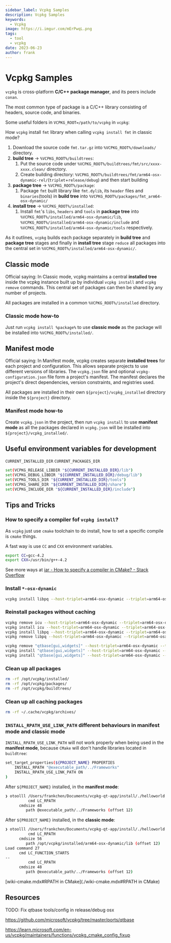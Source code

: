 ```yaml
---
sidebar_label: Vcpkg Samples
description: Vcpkg Samples
keywords:
  - Vcpkg
image: https://i.imgur.com/mErPwqL.png
tags:
  - tool
  - vcpkg
date: 2023-06-23
author: frank
---
```


# Vcpkg Samples

`vcpkg` is cross-platform **C/C++ package manager**, and its peers include `conan`.

The most common type of package is a C/C++ library consisting of headers, source code, and binaries.

Some useful folders in `VCPKG_ROOT=/path/to/vcpkg` in `vcpkg`:

How `vcpkg` install `fmt` library when calling `vcpkg install fmt` in classic mode?

1. Download the source code `fmt.tar.gz` into `%VCPKG_ROOT%/downloads/` directory.
2. **build tree** -> `%VCPKG_ROOT%/buildtrees`:
    1. Put the source code under `%VCPKG_ROOT%/buildtrees/fmt/src/xxxx-xxxx.clean/` directory.
    2. Create building directory: `%VCPKG_ROOT%/buildtrees/fmt/arm64-osx-dynamic-rel/`(`triplet`+`release/debug`) and then start building
3. **package tree** -> `%VCPKG_ROOT%/package`:
    1. Package `fmt` built library like `fmt.dylib`, its `header` files and `binaries`(tools) in **build tree** into `%VCPKG_ROOT%/packages/fmt_arm64-osx-dynamic/`
4. **install tree** -> `%VCPKG_ROOT%/installed`:
    1. Install `fmt`'s `libs`, `headers` and `tools` in **package tree** into `%VCPKG_ROOT%/installed/arm64-osx-dynamic/lib`, `%VCPKG_ROOT%/installed/arm64-osx-dynamic/include` and `%VCPKG_ROOT%/installed/arm64-osx-dynamic/tools` respectively.

As it outlines, `vcpkg` builds each package separately in **build tree** and **package tree** stages and finally in **install tree** stage `reduce` all packages into the central set in `%VCPKG_ROOT%/installed/arm64-osx-dynamic/`.

<!--truncate-->

## Classic mode

Official saying: In Classic mode, vcpkg maintains a central **installed tree** inside the vcpkg instance built up by individual `vcpkg install` and `vcpkg remove` commands. This central set of packages can then be shared by any number of projects.

All packages are installed in a common `%VCPKG_ROOT%/installed` directory.

### Classic mode how-to

Just run `vcpkg install %package%` to use **classic mode** as the package will be installed into `%VCPKG_ROOT%/installed/`.

## Manifest mode

Official saying: In Manifest mode, vcpkg creates separate **installed trees** for each project and configuration. This allows separate projects to use different versions of libraries. The `vcpkg.json` file and optional `vcpkg-configuration.json` file form a project's manifest. The manifest declares the project's direct dependencies, version constraints, and registries used.

All packages are installed in their own `${project}/vcpkg_installed` directory inside the `${project}` directory.

### Manifest mode how-to

Create `vcpkg.json` in the project, then run `vcpkg install` to use **manifest mode** as all the packages declared in `vcpkg.json` will be installed into `${project}/vcpkg_installed/`.

## Useful environment variables for development

`CURRENT_INSTALLED_DIR`
`CURRENT_PACKAGES_DIR`

```sh
set(VCPKG_RELEASE_LIBDIR "${CURRENT_INSTALLED_DIR}/lib")
set(VCPKG_DEBUG_LIBDIR "${CURRENT_INSTALLED_DIR}/debug/lib")
set(VCPKG_TOOLS_DIR "${CURRENT_INSTALLED_DIR}/tools")
set(VCPKG_SHARE_DIR "${CURRENT_INSTALLED_DIR}/share")
set(VCPKG_INCLUDE_DIR "${CURRENT_INSTALLED_DIR}/include")
```

## Tips and Tricks

### How to specify a compiler fof `vcpkg install`?

As `vcpkg` just use `cmake` toolchain to do install, how to set a specific compile is `cmake` things.

A fast way is use `CC` and `CXX` environment variables.

```sh
export CC=gcc-4.2
export CXX=/usr/bin/g++-4.2
```

See more ways at [iar - How to specify a compiler in CMake? - Stack Overflow](https://stackoverflow.com/questions/45933732/how-to-specify-a-compiler-in-cmake)

### Install `*-osx-dynamic`

```sh
vcpkg install libpq --host-triplet=arm64-osx-dynamic --triplet=arm64-osx-dynamic
```

### Reinstall packages without caching

```sh
vcpkg remove icu --host-triplet=arm64-osx-dynamic --triplet=arm64-osx-dynamic
vcpkg install icu --host-triplet=arm64-osx-dynamic --triplet=arm64-osx-dynamic --no-binarycaching
vcpkg install libpq --host-triplet=arm64-osx-dynamic --triplet=arm64-osx-dynamic --binarysource=clear
vcpkg remove libpq --host-triplet=arm64-osx-dynamic --triplet=arm64-osx-dynamic

vcpkg remove "qtbase[gui,widgets]" --host-triplet=arm64-osx-dynamic --triplet=arm64-osx-dynamic
vcpkg install "qtbase[gui,widgets]" --host-triplet=arm64-osx-dynamic --triplet=arm64-osx-dynamic --no-binarycaching
vcpkg install "qtbase[gui,widgets]" --host-triplet=arm64-osx-dynamic --triplet=arm64-osx-dynamic --binarysource=clear
```

### Clean up all packages

```sh
rm -rf /opt/vcpkg/installed/
rm -rf /opt/vcpkg/packages/
rm -rf /opt/vcpkg/buildtrees/
```

### Clean up all caching packages

```sh
rm -rf ~/.cache/vcpkg/archives/
```

### `INSTALL_RPATH_USE_LINK_PATH` different behaviours in **manifest mode** and **classic mode**

`INSTALL_RPATH_USE_LINK_PATH` will not work properly when being used in the **manifest mode**, because `CMake` will don't handle libraries located in `buildtree`:

```sh
set_target_properties(${PROJECT_NAME} PROPERTIES
    INSTALL_RPATH "@executable_path/../Frameworks"
    INSTALL_RPATH_USE_LINK_PATH ON
)
```

After `${PROJECT_NAME}` installed, in the **manifest mode**:

```sh
❯ otoolll /Users/frankchen/Documents/vcpkg-qt-app/install/./helloworld.app/Contents/MacOS/helloworld
          cmd LC_RPATH
      cmdsize 48
         path @executable_path/../Frameworks (offset 12)
```

After `${PROJECT_NAME}` installed, in the **classic mode**:

```sh
❯ otoolll /Users/frankchen/Documents/vcpkg-qt-app/install/./helloworld.app/Contents/MacOS/helloworld
          cmd LC_RPATH
      cmdsize 56
         path /opt/vcpkg/installed/arm64-osx-dynamic/lib (offset 12)
Load command 27
      cmd LC_FUNCTION_STARTS
--
          cmd LC_RPATH
      cmdsize 48
         path @executable_path/../Frameworks (offset 12)
```

[wiki-cmake.mdx#RPATH in CMake](./wiki-cmake.mdx#RPATH in CMake)

## Resources

TODO: Fix qtbase tools/config in release/debug osx  

https://github.com/microsoft/vcpkg/tree/master/ports/qtbase

https://learn.microsoft.com/en-us/vcpkg/maintainers/functions/vcpkg_cmake_config_fixup
